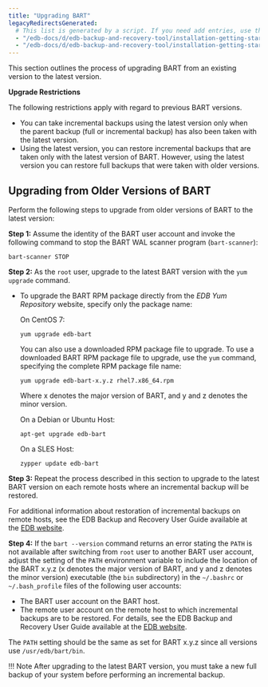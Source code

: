 ```yaml
---
title: "Upgrading BART"
legacyRedirectsGenerated:
  # This list is generated by a script. If you need add entries, use the `legacyRedirects` key.
  - "/edb-docs/d/edb-backup-and-recovery-tool/installation-getting-started/installation-upgrade-guide/2.6/upgrading_bart.html"
  - "/edb-docs/d/edb-backup-and-recovery-tool/installation-getting-started/installation-upgrade-guide/2.6.1/upgrading_bart.html"
---
```


<div id="upgrade" class="registered_link"></div>

This section outlines the process of upgrading BART from an existing version to the latest version.

**Upgrade Restrictions**

The following restrictions apply with regard to previous BART versions.

-   You can take incremental backups using the latest version only when the parent backup (full or incremental backup) has also been taken with the latest version.
-   Using the latest version, you can restore incremental backups that are taken only with the latest version of BART. However, using the latest version you can restore full backups that were taken with older versions.

<div id="upgrading_from_older_versions_except_2_0_to_latest_versions_of_bart" class="registered_link"></div>

## Upgrading from Older Versions of BART

Perform the following steps to upgrade from older versions of BART to the latest version:

**Step 1:** Assume the identity of the BART user account and invoke the following command to stop the BART WAL scanner program (`bart-scanner`):

```text
bart-scanner STOP
```

**Step 2:** As the `root` user, upgrade to the latest BART version with the `yum upgrade` command.

-   To upgrade the BART RPM package directly from the *EDB Yum Repository* website, specify only the package name:

    On CentOS 7:

    ```text
    yum upgrade edb-bart
    ```

    You can also use a downloaded RPM package file to upgrade. To use a downloaded BART RPM package file to upgrade, use the `yum` command, specifying the complete RPM package file name:

    ```text
    yum upgrade edb-bart-x.y.z rhel7.x86_64.rpm
    ```

    Where x denotes the major version of BART, and y and z denotes the minor version.

    On a Debian or Ubuntu Host:

    ```text
    apt-get upgrade edb-bart
    ```

    On a SLES Host:

    ```text
    zypper update edb-bart
    ```

**Step 3:** Repeat the process described in this section to upgrade to the latest BART version on each remote hosts where an incremental backup will be restored.

For additional information about restoration of incremental backups on remote hosts, see the EDB Backup and Recovery User Guide available at the [EDB website](/bart/latest/bart_user/).

**Step 4:** If the `bart --version` command returns an error stating the `PATH` is not available after switching from `root` user to another BART user account, adjust the setting of the `PATH` environment variable to include the location of the BART x.y.z (x denotes the major version of BART, and y and z denotes the minor version) executable (the `bin` subdirectory) in the `~/.bashrc` or `~/.bash_profile` files of the following user accounts:

-   The BART user account on the BART host.
-   The remote user account on the remote host to which incremental backups are to be restored. For details, see the EDB Backup and Recovery User Guide available at the [EDB website](/bart/latest/bart_user/).

The `PATH` setting should be the same as set for BART x.y.z since all versions use `/usr/edb/bart/bin`.

!!! Note
    After upgrading to the latest BART version, you must take a new full backup of your system before performing an incremental backup.

<div id="upgrading_from_bart_2_0" class="registered_link"></div>